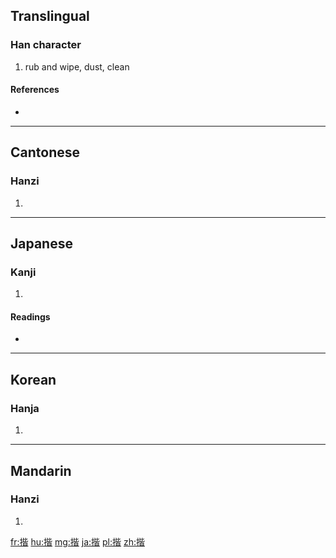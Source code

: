 ==Translingual==

===Han character===
{{Han char|rn=64|rad=手|as=09|sn=12|four=5106<sub>1</sub>|canj=手心心日 (QPPA)}}

# rub and wipe, dust, clean

====References====
* {{Han ref|kx=0443.250|dkj=12383|dj=0794.250|hdz=31914.030|uh=63E9|ud=25577|bh=B47B|bd=46203}}

----

==Cantonese==

===Hanzi===
{{yue-hanzi|jyut=|y=haai1}}

# {{defn|lang=yue|sort=手09}}

----

==Japanese==

===Kanji===
{{ja-kanji|grade=|rs=手09}}

# {{defn|lang=ja|sort=手09}}

====Readings====
* {{ja-readings|on=[[かい]] (kai), [[かつ]] (katsu)|kun=[[ぬぐう]] (nuguu)}}

----

==Korean==

===Hanja===
{{ko-hanja|hangeul=개|eumhun=|rv=gae|mr=kae|y=kay}}

# {{defn|lang=ko|sort=手09}}

----

==Mandarin==

===Hanzi===
{{cmn-hanzi|pin=[[kāi]] ([[kai1]])|wg=k'ai<sup>1</sup>}}

# {{defn|lang=cmn|sort=手09}}

[[fr:揩]]
[[hu:揩]]
[[mg:揩]]
[[ja:揩]]
[[pl:揩]]
[[zh:揩]]